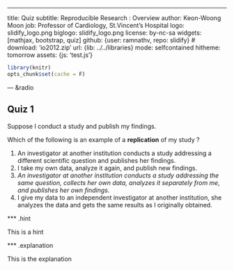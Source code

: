 ---
title: Quiz
subtitle: Reproducible Research : Overview
author: Keon-Woong Moon
job: Professor of Cardiology, St.Vincent's Hospital 
logo: slidify_logo.png
biglogo: slidify_logo.png
license: by-nc-sa
widgets: [mathjax, bootstrap, quiz]
github: {user: ramnathv, repo: slidify}
# download: 'io2012.zip'
url: {lib: ../../libraries}
mode: selfcontained
hitheme: tomorrow
assets: {js: 'test.js'}


```r
library(knitr)
opts_chunk$set(cache = F)
```


--- &radio

## Quiz 1 ##

Suppose I conduct a study and publish my findings.  
  
  
Which of the following is an example of a **replication** of my study ?

1. An investigator at another institution conducts a study addressing a different scientific question and publishes her findings.
2. I take my own data, analyze it again, and publish new findings.
3. _An investigator at another institution conducts a study addressing the same question, collects her own data, analyzes it separately from me, and publishes her own findings._
4. I give my data to an independent investigator at another institution, she analyzes the data and gets the same results as I originally obtained.

*** .hint

This is a hint

*** .explanation

This is the explanation

